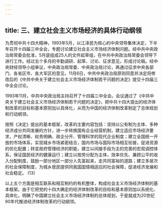 ```yaml
---
---
---
```

title: 三、建立社会主义市场经济的具体行动纲领
---




为贯彻中共十四大精神，1993年5月，以江泽民为核心的中央领导集体决定，下半年召开十四届三中全会，专题讨论建立社会主义市场经济体制问题。经中共中央政治局常委会批准，5月底组成25人的文件起草组，在中共中央政治局常委会领导下进行工作。经过五个多月的辛勤调研、起草、讨论、征求意见，形成讨论稿。经中央财经领导小组审议，中央政治局常委、中央政治局讨论，再通过征求中央各部门、各省区市、各大军区的意见，11月6日，中共中央政治局原则同意并决定将修改后的《中共中央关于建立社会主义市场经济体制若干问题的决定》提交十四届三中全会讨论。

1993年11月，中共中央政治局主持召开了十四届三中全会。会议通过了《中共中央关于建立社会主义市场经济体制若干问题的决定》，把中共十四大提出的经济体制改革的目标和基本原则加以具体化，从而为中国的经济体制改革制定了总体规划和行动纲领。

按照《决定》提出的基本框架，改革的主要内容包括：坚持以公有制为主体、多种经济成分共同发展的方针，进一步转换国有企业经营机制，建立适应市场经济要求，产权清晰、权责明确、政企分开、管理科学的现代企业制度；建立全国统一开放的市场体系，实现城乡市场紧密结合，国内市场与国际市场相互衔接，促进资源的优化配置；转变政府管理经济的职能，建立以间接手段为主的完善的宏观调控体系，保证国民经济的健康运行；建立以按劳分配为主体，效率优先、兼顾公平的收入分配制度，鼓励一部分地区一部分人先富起来，走共同富裕的道路；建立多层次的社会保障制度，为城乡居民提供同我国国情相适应的社会保障，促进经济发展和社会稳定。 (13)

以上五个方面是相互联系和相互制约的有机整体，构成社会主义市场经济体制的基本框架。由于它把党的十四大确定的经济体制改革的目标和基本原则加以系统化、具体化，明确了中国建立社会主义市场经济体制的总体规划，于是就成为20世纪90年代推进经济体制改革的行动纲领。